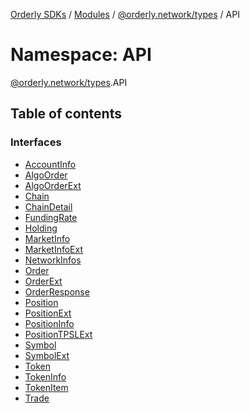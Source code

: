 [Orderly SDKs](/sdks/tech-doc/README) / [Modules](/sdks/tech-doc/modules) / [@orderly.network/types](/sdks/tech-doc/modules/orderly_network_types) / API

# Namespace: API

[@orderly.network/types](/sdks/tech-doc/modules/orderly_network_types).API

## Table of contents

### Interfaces

- [AccountInfo](/sdks/tech-doc/interfaces/orderly_network_types.API.AccountInfo)
- [AlgoOrder](/sdks/tech-doc/interfaces/orderly_network_types.API.AlgoOrder)
- [AlgoOrderExt](/sdks/tech-doc/interfaces/orderly_network_types.API.AlgoOrderExt)
- [Chain](/sdks/tech-doc/interfaces/orderly_network_types.API.Chain)
- [ChainDetail](/sdks/tech-doc/interfaces/orderly_network_types.API.ChainDetail)
- [FundingRate](/sdks/tech-doc/interfaces/orderly_network_types.API.FundingRate)
- [Holding](/sdks/tech-doc/interfaces/orderly_network_types.API.Holding)
- [MarketInfo](/sdks/tech-doc/interfaces/orderly_network_types.API.MarketInfo)
- [MarketInfoExt](/sdks/tech-doc/interfaces/orderly_network_types.API.MarketInfoExt)
- [NetworkInfos](/sdks/tech-doc/interfaces/orderly_network_types.API.NetworkInfos)
- [Order](/sdks/tech-doc/interfaces/orderly_network_types.API.Order)
- [OrderExt](/sdks/tech-doc/interfaces/orderly_network_types.API.OrderExt)
- [OrderResponse](/sdks/tech-doc/interfaces/orderly_network_types.API.OrderResponse)
- [Position](/sdks/tech-doc/interfaces/orderly_network_types.API.Position)
- [PositionExt](/sdks/tech-doc/interfaces/orderly_network_types.API.PositionExt)
- [PositionInfo](/sdks/tech-doc/interfaces/orderly_network_types.API.PositionInfo)
- [PositionTPSLExt](/sdks/tech-doc/interfaces/orderly_network_types.API.PositionTPSLExt)
- [Symbol](/sdks/tech-doc/interfaces/orderly_network_types.API.Symbol)
- [SymbolExt](/sdks/tech-doc/interfaces/orderly_network_types.API.SymbolExt)
- [Token](/sdks/tech-doc/interfaces/orderly_network_types.API.Token)
- [TokenInfo](/sdks/tech-doc/interfaces/orderly_network_types.API.TokenInfo)
- [TokenItem](/sdks/tech-doc/interfaces/orderly_network_types.API.TokenItem)
- [Trade](/sdks/tech-doc/interfaces/orderly_network_types.API.Trade)
